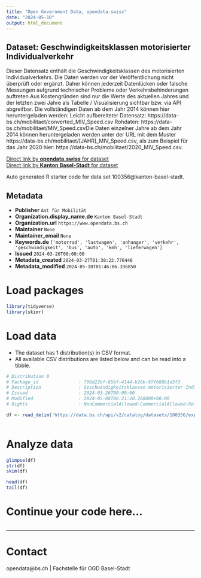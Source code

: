 ```yaml
---
title: "Open Government Data, opendata.swiss"
date: "2024-05-10"
output: html_document
---
```


## Dataset: Geschwindigkeitsklassen motorisierter Individualverkehr

Dieser Datensatz enthält die Geschwindigkeitsklassen des motorisierten Individualverkehrs. Die Daten werden vor der Veröffentlichung nicht überprüft oder ergänzt. Daher können jederzeit Datenlücken oder falsche Messungen aufgrund technischer Probleme oder Verkehrsbehinderungen auftreten.Aus Kostengründen sind nur die Werte des aktuellen Jahres und der letzten zwei Jahre als Tabelle / Visualisierung sichtbar bzw. via API abgreifbar. Die vollständigen Daten ab dem Jahr 2014 können hier heruntergeladen werden: Leicht aufbereiteter Datensatz: https://data-bs.ch/mobilitaet/converted_MIV_Speed.csv Rohdaten: https://data-bs.ch/mobilitaet/MIV_Speed.csvDie Daten einzelner Jahre ab dem Jahr 2014 können heruntergeladen werden unter der URL mit dem Muster https://data-bs.ch/mobilitaet/[JAHR]_MIV_Speed.csv, als zum Beispiel für das Jahr 2020 hier: https://data-bs.ch/mobilitaet/2020_MIV_Speed.csv.

[Direct link by **opendata.swiss** for dataset](https://opendata.swiss/de/dataset/geschwindigkeitsklassen-motorisierter-individualverkehr)<br>
[Direct link by **Kanton Basel-Stadt** for dataset](https://data.bs.ch/explore/dataset/100356/)

Auto generated R starter code for data set 100356@kanton-basel-stadt.

## Metadata

- **Publisher** `Amt für Mobilität`
- **Organization.display_name.de** `Kanton Basel-Stadt`
- **Organization.url** `https://www.opendata.bs.ch`
- **Maintainer** `None`
- **Maintainer_email** `None`
- **Keywords.de** `['motorrad', 'lastwagen', 'anhanger', 'verkehr', 'geschwindigkeit', 'bus', 'auto', 'kmh', 'lieferwagen']`
- **Issued** `2024-03-26T00:00:00`
- **Metadata_created** `2024-03-27T01:38:22.776446`
- **Metadata_modified** `2024-05-10T01:46:06.336850`


# Load packages

```r

library(tidyverse)
library(skimr)

```

# Load data

-   The dataset has 1 distribution(s) in CSV format.
-   All available CSV distributions are listed below and can be read into a tibble.

```r

# Distribution 0
# Package_id               : 706d22bf-65bf-4144-b26b-97f688b1d3f3
# Description              : Geschwindigkeitsklassen motorisierter Individualverkehr (csv)
# Issued                   : 2024-03-26T00:00:00
# Modified                 : 2024-05-08T06:21:20.268000+00:00
# Rights                   : NonCommercialAllowed-CommercialAllowed-ReferenceRequired

df <- read_delim('https://data.bs.ch/api/v2/catalog/datasets/100356/exports/csv')



```

# Analyze data

```r

glimpse(df)
str(df)
skim(df)

head(df)
tail(df)

```

# Continue your code here...

```r

```

------------------------------------------------------------------------

# Contact

opendata@bs.ch | Fachstelle für OGD Basel-Stadt
